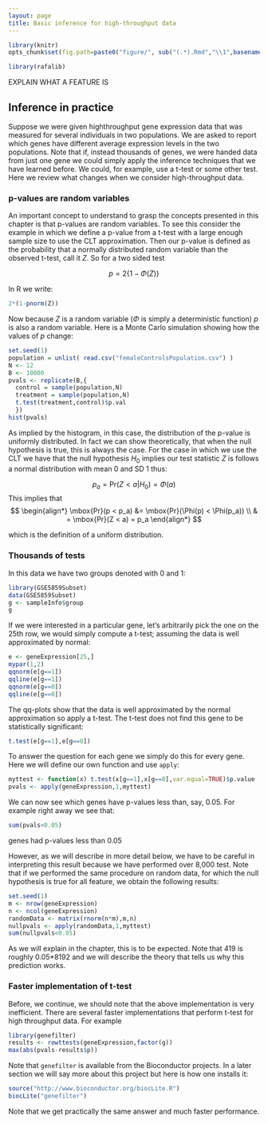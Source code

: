 ```yaml
---
layout: page
title: Basic inference for high-throughput data
---
```


```r
library(knitr)
opts_chunk$set(fig.path=paste0("figure/", sub("(.*).Rmd","\\1",basename(knitr:::knit_concord$get('infile'))), "-"))
```

```r
library(rafalib)
```


EXPLAIN WHAT A FEATURE IS

## Inference in practice

Suppose we were given highthroughput gene expression data that was measured for several individuals in two populations. We are asked to report which genes have different average expression levels in the two populations. Note that if, instead thousands of genes, we were handed data from just one gene we could simply apply  the inference techniques that we have learned before. We could, for example, use a t-test or some other test. Here we review what changes when we consider high-throughput data.

### p-values are random variables

An important concept to understand to grasp the concepts presented in this chapter is that p-values are random variables. To see this  consider the example in which we define a p-value from a t-test with a large enough sample size to use the CLT approximation. Then our p-value is defined as the probability that a normally distributed random variable than the observed t-test, call it  $Z$. So for a two sided test 

$$
p = 2 \{ 1 - \Phi(Z)\}
$$

In R we write:
```r
2*(1-pnorm(Z))
```

Now because $Z$ is a random variable ($\Phi$ is simply a deterministic function) $p$ is also a random variable. Here is a Monte Carlo simulation showing 
how the values of $p$ change:


```r
set.seed(1)
population = unlist( read.csv("femaleControlsPopulation.csv") )
N <- 12
B <- 10000
pvals <- replicate(B,{
  control = sample(population,N)
  treatment = sample(population,N)
  t.test(treatment,control)$p.val 
  })
hist(pvals)
```
As implied by the histogram, in this case, the distribution of the p-value is uniformly distributed. In fact we can show theoretically, that when the null hypothesis is true, this is always the case. For the case in which we use the CLT we have that the null hypothesis $H_0$ implies our test statistic $Z$ is follows a normal distribution with mean 0 and SD 1 thus:

$$
p_a = \mbox{Pr}(Z < a | H_0) = \Phi(a)
$$
This implies that 
$$
\begin{align*}
\mbox{Pr}(p < p_a) &= \mbox{Pr}(\Phi(p) < \Phi(p_a)) \\
  & = \mbox{Pr}(Z < a) = p_a
\end{align*}
$$

which is the definition of a uniform distribution.

### Thousands of tests

In this data we have two groups denoted with 0 and 1:
```r
library(GSE5859Subset)
data(GSE5859Subset)
g <- sampleInfo$group
g
```

If we were interested in a particular gene, let's arbitrarily pick the one on the 25th row, we would simply compute a t-test; assuming the data is well approximated by normal:

```r
e <- geneExpression[25,]
mypar(1,2)
qqnorm(e[g==1])
qqline(e[g==1])
qqnorm(e[g==0])
qqline(e[g==0])
```

The qq-plots show that the data is well approximated by the normal approximation so apply a t-test. The t-test does not find this gene to be statistically significant:

```r
t.test(e[g==1],e[g==0])
```

To answer the question for each gene we simply do this for every gene. Here we will define our own function and use `apply`:

```r
myttest <- function(x) t.test(x[g==1],x[g==0],var.equal=TRUE)$p.value
pvals <- apply(geneExpression,1,myttest)
```

We can now see which genes have p-values less than, say, 0.05. For example right away we see that:

```r
sum(pvals<0.05)
```

genes had p-values less than 0.05

However, as we will describe in more detail below, we have to be careful in interpreting this result because we have performed over  8,000 test. Note that if we performed the same procedure on random data, for which the null hypothesis is true for all feature, we obtain the following results:

```r
set.seed(1)
m <- nrow(geneExpression)
n <- ncol(geneExpression)
randomData <- matrix(rnorm(n*m),m,n)
nullpvals <- apply(randomData,1,myttest)
sum(nullpvals<0.05)
```

As we will explain in the chapter, this is to be expected. Note that 419 is roughly 0.05*8192 and we will describe the theory that tells us why this prediction works.

### Faster implementation of t-test

Before, we continue, we should note that the above implementation is very inefficient. There are several faster implementations that perform t-test for high throughput data. For example

```r
library(genefilter)
results <- rowttests(geneExpression,factor(g))
max(abs(pvals-results$p))
```

Note that `genefilter` is available from the Bioconductor projects. In a later section we will say more about this project but here is how one installs it:
 
```r
source("http://www.bioconductor.org/biocLite.R")
biocLite("genefilter")
```

Note that we get practically the same answer and much faster performance.


